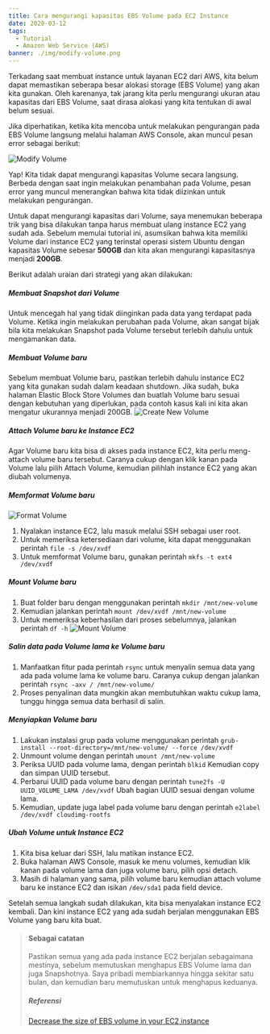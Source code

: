 ```yaml
---
title: Cara mengurangi kapasitas EBS Volume pada EC2 Instance
date: 2020-03-12
tags:
  - Tutorial
  - Amazon Web Service (AWS)
banner: ./img/modify-volume.png
---
```


Terkadang saat membuat instance untuk layanan EC2 dari AWS, kita belum dapat memastikan seberapa besar alokasi storage (EBS Volume) yang akan kita gunakan. Oleh karenanya, tak jarang kita perlu mengurangi ukuran atau kapasitas dari EBS Volume, saat dirasa alokasi yang kita tentukan di awal belum sesuai.

Jika diperhatikan, ketika kita mencoba untuk melakukan pengurangan pada EBS Volume langsung melalui halaman AWS Console, akan muncul pesan error sebagai berikut:

![Modify Volume](./img/modify-volume.png)

Yap! Kita tidak dapat mengurangi kapasitas Volume secara langsung. Berbeda dengan saat ingin melakukan penambahan pada Volume, pesan error yang muncul menerangkan bahwa kita tidak diizinkan untuk melakukan pengurangan.

Untuk dapat mengurangi kapasitas dari Volume, saya menemukan beberapa trik yang bisa dilakukan tanpa harus membuat ulang instance EC2 yang sudah ada. Sebelum memulai tutorial ini, asumsikan bahwa kita memiliki Volume dari instance EC2 yang terinstal operasi sistem Ubuntu dengan kapasitas Volume sebesar **500GB** dan kita akan mengurangi kapasitasnya menjadi **200GB**.

Berikut adalah uraian dari strategi yang akan dilakukan:
##### Membuat Snapshot dari Volume
Untuk mencegah hal yang tidak diinginkan pada data yang terdapat pada Volume. Ketika ingin melakukan perubahan pada Volume, akan sangat bijak bila kita melakukan Snapshot pada Volume tersebut terlebih dahulu untuk mengamankan data.

##### Membuat Volume baru
Sebelum membuat Volume baru, pastikan terlebih dahulu instance EC2 yang kita gunakan sudah dalam keadaan shutdown. Jika sudah, buka halaman Elastic Block Store Volumes dan buatlah Volume baru sesuai dengan kebutuhan yang diperlukan, pada contoh kasus kali ini kita akan mengatur ukurannya menjadi 200GB.
![Create New Volume](./img/create-volume.png)

##### Attach Volume baru ke Instance EC2
Agar Volume baru kita bisa di akses pada instance EC2, kita perlu meng-attach volume baru tersebut. Caranya cukup dengan klik kanan pada Volume lalu pilih Attach Volume, kemudian pilihlah instance EC2 yang akan diubah volumenya.

##### Memformat Volume baru
![Format Volume](./img/format-volume.png)
1. Nyalakan instance EC2, lalu masuk melalui SSH sebagai user root.
2. Untuk memeriksa ketersediaan dari volume, kita dapat menggunakan perintah  `file -s /dev/xvdf`
3. Untuk memformat Volume baru, gunakan perintah  `mkfs -t ext4 /dev/xvdf`

##### Mount Volume baru
1. Buat folder baru dengan menggunakan perintah `mkdir /mnt/new-volume`
2. Kemudian jalankan perintah `mount /dev/xvdf /mnt/new-volume`
3. Untuk memeriksa keberhasilan dari proses sebelumnya, jalankan perintah `df -h`
![Mount Volume](./img/mount-volume.png)

##### Salin data pada Volume lama ke Volume baru
1. Manfaatkan fitur pada perintah `rsync` untuk menyalin semua data yang ada pada volume lama ke volume baru. Caranya cukup dengan jalankan perintah `rsync -axv / /mnt/new-volume/`
2. Proses penyalinan data mungkin akan membutuhkan waktu cukup lama, tunggu hingga semua data berhasil di salin.

##### Menyiapkan Volume baru
1. Lakukan instalasi grup pada volume menggunakan perintah `grub-install --root-directory=/mnt/new-volume/ --force /dev/xvdf`
2. Unmount volume dengan perintah `umount /mnt/new-volume`
3. Periksa UUID pada volume lama, dengan perintah `blkid` Kemudian copy dan simpan UUID tersebut.
4. Perbarui UUID pada volume baru dengan perintah `tune2fs -U UUID_VOLUME_LAMA /dev/xvdf` Ubah bagian UUID sesuai dengan volume lama.
5. Kemudian, update juga label pada volume baru dengan perintah `e2label /dev/xvdf cloudimg-rootfs`

##### Ubah Volume untuk Instance EC2
1. Kita bisa keluar dari SSH, lalu matikan instance EC2.
2. Buka halaman AWS Console, masuk ke menu volumes, kemudian klik kanan pada volume lama dan juga volume baru, pilih opsi detach.
3. Masih di halaman yang sama, pilih volume baru kemudian attach volume baru ke instance EC2 dan isikan `/dev/sda1` pada field device.

Setelah semua langkah sudah dilakukan, kita bisa menyalakan instance EC2 kembali. Dan kini instance EC2 yang ada sudah berjalan menggunakan EBS Volume yang baru kita buat.

> #### Sebagai catatan
> Pastikan semua yang ada pada instance EC2 berjalan sebagaimana mestinya, sebelum memutuskan menghapus EBS Volume lama dan juga Snapshotnya.
> Saya pribadi membiarkannya hingga sekitar satu bulan, dan kemudian baru memutuskan untuk menghapus keduanya.
> ##### _Referensi_
> [Decrease the size of EBS volume in your EC2 instance](https://medium.com/@m.yunan.helmy/decrease-the-size-of-ebs-volume-in-your-ec2-instance-ea326e951bce "Decrease the size of EBS volume in your EC2 instance")